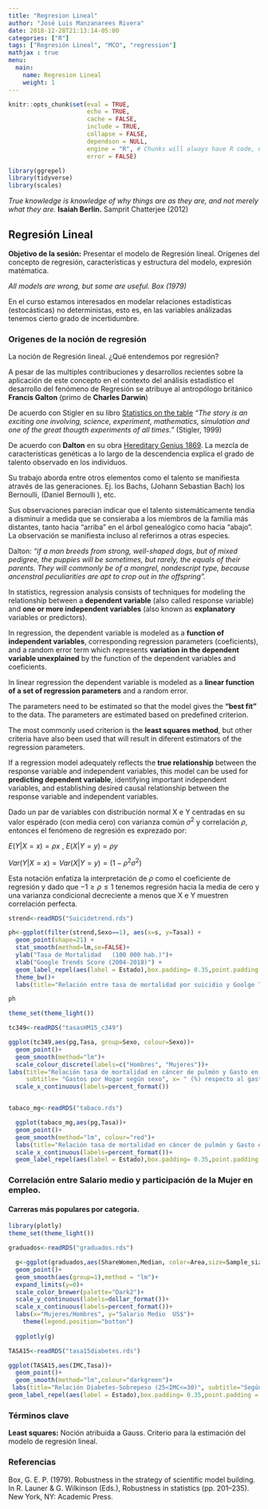 ```yaml
---
title: "Regresion Lineal"
author: "José Luis Manzanarees Rivera"
date: 2018-12-28T21:13:14-05:00
categories: ["R"]
tags: ["Regresión Lineal", "MCO", "regression"]
mathjax : true
menu:
  main:
    name: Regresion Lineal
    weight: 1
---
```



```r
knitr::opts_chunk$set(eval = TRUE, 
                      echo = TRUE, 
                      cache = FALSE,
                      include = TRUE,
                      collapse = FALSE,
                      dependson = NULL,
                      engine = "R", # Chunks will always have R code, unless noted
                      error = FALSE)                     

```



```r
library(ggrepel)
library(tidyverse)
library(scales)
```

*True knowledge is knowledge of why things are as they are, and not merely what they are.* **Isaiah Berlin.**
Samprit Chatterjee (2012) 

## Regresión Lineal


**Objetivo de la sesión:** Presentar el modelo de Regresión lineal. Orígenes del concepto de regresión, características y estructura del modelo, expresión matématica. 


*All models are wrong, but some are useful. Box (1979)*


En el curso estamos interesados en modelar relaciones estadísticas (estocásticas) no deterministas, esto es, en las variables análizadas tenemos cierto grado de incertidumbre. 


### Origenes de la noción de regresión

La noción de Regresión lineal. ¿Qué entendemos por regresión?

A pesar de las multiples contribuciones y desarrollos recientes sobre la aplicación de este concepto en el contexto del análisis estadístico el desarrollo del fenómeno de Regresión se atribuye al antropólogo británico **Francis Galton** (primo de **Charles Darwin**)  

De acuerdo con Stigler en su libro [Statistics on the table](https://drive.google.com/file/d/1NgCTeIg4Tclt-TsKpHV_wmXvk4TY7dZ9/view?usp=sharing) *"The story is an exciting one involving, science, experiment, mathematics, simulation and one of the great thougth experiments of all times."* (Stigler, 1999)

De acuerdo con **Dalton** en su obra [Hereditary Genius 1869](https://drive.google.com/file/d/1Zd3ORNina7jKPXe176nhUNP3wRSElsMv/view?usp=sharing). La mezcla de caracteristicas genéticas a lo largo de la descendencia explica el grado de talento observado en los individuos.

Su trabajo aborda entre otros elementos como el talento se manifiesta através de las generaciones. Ej. los Bachs, (Johann Sebastian Bach) los Bernoulli, (Daniel Bernoulli ), etc.

Sus observaciones parecian indicar que el talento sistemáticamente tendia a disminuir a medida que se consieraba a los miembros de la familia más distantes, tanto hacia "arriba"  en el árbol genealógico como hacia "abajo". La observación se manifiesta incluso al referirnos a otras especies. 

Dalton: *"if a man breeds from strong,  well-shaped dogs, but of mixed pedigree, the puppies will be sometimes, but rarely, the equals of their parents. They will commonly be of a mongrel, nondescript type, because ancenstral peculiarities are apt to crop out in the offspring".*

In statistics, regression analysis consists of techniques for modeling the relationship between a **dependent variable** (also called response variable) and **one or more independent variables** (also known as **explanatory** variables or predictors).

In regression, the dependent variable is modeled as a **function of independent variables**, corresponding regression parameters (coeficients), and a random error term which represents **variation in the dependent variable unexplained** by the function of the dependent variables and coeficients. 

In linear regression the dependent variable is modeled as a **linear function of a set of regression parameters** and a random error.

The parameters need to be estimated so that the model gives the  **"best fit"** to the data. The parameters are estimated based on predefined criterion.

The most commonly used criterion is the **least squares method**, but other criteria have also been used that will result in diferent estimators of the regression parameters.

If a regression model adequately reflects the **true relationship** between the response variable and independent variables, this model can be used for **predicting dependent variable**, identifying important independent variables, and establishing desired causal relationship between the response variable and independent variables.


Dado un par de variables con distribución normal X e Y centradas en su valor espérado (con media cero) 
con varianza común $\sigma^2$ y correlación $\rho$, entonces el fenómeno de regresión es exprezado por:

$E(Y|X=x)=\rho x$ , $E(X|Y=y)=\rho y$

$Var(Y|X=x)=Var(X|Y=y)=(1- \rho^2 \sigma^2)$

Esta notación enfatiza la interpretación de $\rho$ como el coeficiente de regresión y dado que 
$-1 \geq \rho \leq 1$ tenemos regresión hacia la media de cero y una varianza condicional 
decreciente a menos que X e Y muestren correlación perfecta.




```r
strend<-readRDS("Suicidetrend.rds")

ph<-ggplot(filter(strend,Sexo==1), aes(x=s, y=Tasa)) + 
  geom_point(shape=21) + 
  stat_smooth(method=lm,se=FALSE)+
  ylab("Tasa de Mortalidad   (100 000 hab.)")+
  xlab("Google Trends Score (2004-2018)") +
  geom_label_repel(aes(label = Estado),box.padding= 0.35,point.padding = .5,segment.color = 'grey50')+ 
  theme_bw()+
  labs(title="Relación entre tasa de mortalidad por suicidio y Goolge Trend Score" ,subtitle="Término suicidio por estado")

ph

```


```r

theme_set(theme_light())

tc349<-readRDS("tasasHM15_c349")

ggplot(tc349,aes(pg,Tasa, group=Sexo, colour=Sexo))+
  geom_point()+
  geom_smooth(method="lm")+
  scale_colour_discrete(labels=c("Hombres", "Mujeres"))+
labs(title="Relación tasa de mortalidad en cáncer de pulmón y Gasto en Tabaco", 
     subtitle= "Gastos por Hogar según sexo", x= " (%) respecto al gasto total", y="Tasa de Mortalidad   (1000 000 hab.)")+
  scale_x_continuous(labels=percent_format())


tabaco_mg<-readRDS("tabaco.rds")

  ggplot(tabaco_mg,aes(pg,Tasa))+
  geom_point()+
  geom_smooth(method="lm", colour="red")+
  labs(title="Relación tasa de mortalidad en cáncer de pulmón y Gasto en Tabaco", subtitle="Hombres",  x="Gasto en Tabaco respecto al total", y="Tasa de Mortalidad   (1000 000 hab.)")+
  scale_x_continuous(labels=percent_format())+
  geom_label_repel(aes(label = Estado),box.padding= 0.35,point.padding = .5,segment.color = 'grey50')


```


### Correlación entre Salario medio y participación de la Mujer en empleo.
#### Carreras más populares por categoria.

```r

library(plotly)
theme_set(theme_light())

graduados<-readRDS("graduados.rds")

  g<-ggplot(graduados,aes(ShareWomen,Median, color=Area,size=Sample_size, label=Major))+
  geom_point()+
  geom_smooth(aes(group=1),method = "lm")+
  expand_limits(y=0)+
  scale_color_brewer(palette="Dark2")+
  scale_y_continuous(labels=dollar_format())+
  scale_x_continuous(labels=percent_format())+
  labs(x="Mujeres/Hombres", y="Salario Medio  US$")+
    theme(legend.position="botton")
  
  ggplotly(g)

```


```r
TASA15<-readRDS("tasa15diabetes.rds")

ggplot(TASA15,aes(IMC,Tasa))+
  geom_point()+
  geom_smooth(method="lm",colour="darkgreen")+
 labs(title="Relación Diabetes-Sobrepeso (25<IMC<=30)", subtitle="Según Entidad 2015",  x="IMC", y="Tasa morbilidad (100 000 hab.)")+
geom_label_repel(aes(label = Estado),box.padding= 0.35,point.padding = .5,segment.color = 'grey50')

```

### Términos clave 

**Least squares:** Noción atribuida a Gauss. Criterio para la estimación del modelo de regresión lineal.

### Referencias


Box, G. E. P. (1979). Robustness in the strategy of scientific model building. In R. Launer & G. Wilkinson (Eds.), Robustness in statistics (pp. 201–235). New York, NY: Academic Press.
